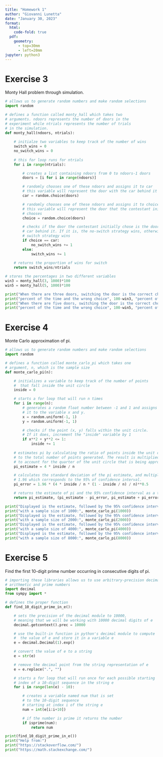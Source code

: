 ```yaml
---
title: "Homework 1"
author: "Giovanni Lunetta"
date: "January 30, 2023"
format:
  html:
    code-fold: true
  pdf: 
    geometry: 
      - top=30mm
      - left=20mm
jupyter: python3
---
```


# Exercise 3
Monty Hall problem through simulation.

```python
# allows us to generate random numbers and make random selections
import random

# defines a function called monty_hall which takes two
# arguments. ndoors represents the number of doors in the
# experiment while ntrials represents the number of trials
# in the simulation.
def monty_hall(ndoors, ntrials):
    
    # initialze two variables to keep track of the number of wins
    switch_wins = 0
    no_switch_wins = 0
    
    # this for loop runs for ntrials
    for i in range(ntrials):

        # creates a list containing ndoors from 0 to ndoors-1 doors
        doors = [i for i in range(ndoors)]

        # randomly chooses one of these ndoors and assigns it to car
        # this variable will represent the door with the car behind it
        car = random.choice(doors)

        # randomly chooses one of these ndoors and assigns it to choice 
        # this variable will represent the door that the contestant initially 
        # chooses
        choice = random.choice(doors)

        # checks if the door the contestant initially chose is the door with the
        # car behind it. If it is, the no-switch strategy wins, otherwise the 
        # switch strategy wins
        if choice == car:
            no_switch_wins += 1
        else:
            switch_wins += 1
    
    # returns the proportion of wins for switch
    return switch_wins/ntrials

# stores the percentages in two different variables
win3 = monty_hall(3, 1000)*100
win5 = monty_hall(5, 1000)*100

print("When there are three doors, switching the door is the correct choice", win3)
print("percent of the time and the wrong choice", 100-win3, "percent of the time.\n")
print("When there are five doors, switching the door is the correct choice", win5)
print("percent of the time and the wrong choice", 100-win5, "percent of the time.")
```

# Exercise 4
Monte Carlo approximation of pi.
```python
# allows us to generate random numbers and make random selections
import random

# defines a function called monte_carlo_pi which takes one
# argument, n, which is the sample size
def monte_carlo_pi(n):

    # initializes a variable to keep track of the number of points
    #  that fall inside the unit circle
    inside = 0

    # starts a for loop that will run n times
    for i in range(n):
        # generates a random float number between -1 and 1 and assigns 
        # it to the variable x and y.
        x = random.uniform(-1, 1)
        y = random.uniform(-1, 1)

        # checks if the point (x, y) falls within the unit circle. 
        # If it does, increment the "inside" variable by 1
        if x**2 + y**2 <= 1:
            inside += 1
    
    # estimates pi by calculating the ratio of points inside the unit circle
    # to the total number of points generated. The result is multiplied by 4 
    # to account for the quarter of the unit circle that is being approximated.        
    pi_estimate = 4 * inside / n

    # calculates the standard deviation of the pi estimate, and multiply by 
    # 1.96 which corresponds to the 95% of confidence interval.
    pi_error = 1.96 * (4 * inside / n * (1 - inside / n) / n)**0.5

    # returns the estimate of pi and the 95% confidence interval as a tuple.
    return pi_estimate, (pi_estimate - pi_error, pi_estimate + pi_error)

print("Displayed is the estimate, followed by the 95% confidence interval")
print("with a sample size of 1000:", monte_carlo_pi(1000))
print("Displayed is the estimate, followed by the 95% confidence interval")
print("with a sample size of 2000:", monte_carlo_pi(2000))
print("Displayed is the estimate, followed by the 95% confidence interval")
print("with a sample size of 4000:", monte_carlo_pi(4000))
print("Displayed is the estimate, followed by the 95% confidence interval")
print("with a sample size of 8000:", monte_carlo_pi(8000))
```

# Exercise 5
Find the first 10-digit prime number occurring in consecutive digits of pi.
```python
# importing these libraries allows us to use arbitrary-precision decimal 
# arithmetic and prime numbers
import decimal
from sympy import *

# defines the proper function
def find_10_digit_prime_in_e():

    # sets the precision of the decimal module to 10000, 
    # meaning that we will be working with 10000 decimal digits of e
    decimal.getcontext().prec = 10000

    # use the built-in function in python's decimal module to compute
    #  the value of e and store it in a variable e
    e = decimal.Decimal(1).exp()

    # convert the value of e to a string
    e = str(e)

    # remove the decimal point from the string representation of e
    e = e.replace(".", "")

    # starts a for loop that will run once for each possible starting 
    # index of a 10-digit sequence in the string e
    for i in range(len(e) - 10):

        # creates a variable named num that is set 
        # to the 10-digit sequence
        # starting at index i of the string e
        num = int(e[i:i+10])

        # if the number is prime it returns the number
        if isprime(num):
            return num

print(find_10_digit_prime_in_e())
print("Help from:")
print("https://stackoverflow.com/")
print("https://math.stackexchange.com/")
```
